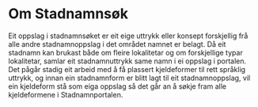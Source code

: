 

# Om Stadnamnsøk

Eit oppslag i stadnamnsøket er eit eige uttrykk eller konsept forskjellig frå alle andre stadnamnoppslag i det området namnet er belagt. Då eit stadnamn kan brukast både om fleire lokalitetar og om forskjellige typar lokalitetar, samlar eit stadnamnuttrykk same namn i ei oppslag i portalen.
Det pågår stadig eit arbeid med å få plassert kjeldeformer til rett språklig uttrykk, og innan ein stadnamnform er blitt lagt til eit stadnamnoppslag, vil ein kjeldeform stå som eiga oppslag så det går an å søkje fram alle kjeldeformene i Stadnamnportalen.